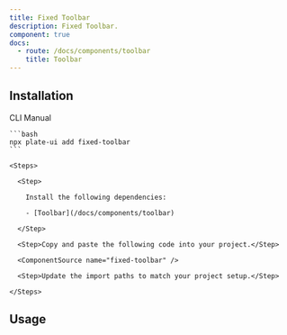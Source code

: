```yaml
---
title: Fixed Toolbar
description: Fixed Toolbar.
component: true
docs:
  - route: /docs/components/toolbar
    title: Toolbar
---
```


<ComponentPreview name="playground-demo" id="basicnodes" />

## Installation

<Tabs defaultValue="cli">

  <TabsList>
    <TabsTrigger value="cli">CLI</TabsTrigger>
    <TabsTrigger value="manual">Manual</TabsTrigger>
  </TabsList>
  <TabsContent value="cli">

    ```bash
    npx plate-ui add fixed-toolbar
    ```

  </TabsContent>

  <TabsContent value="manual">

    <Steps>

      <Step>

        Install the following dependencies:

        - [Toolbar](/docs/components/toolbar)

      </Step>

      <Step>Copy and paste the following code into your project.</Step>

      <ComponentSource name="fixed-toolbar" />

      <Step>Update the import paths to match your project setup.</Step>

    </Steps>

  </TabsContent>

</Tabs>

## Usage

<ComponentSource name="playground-demo" />
